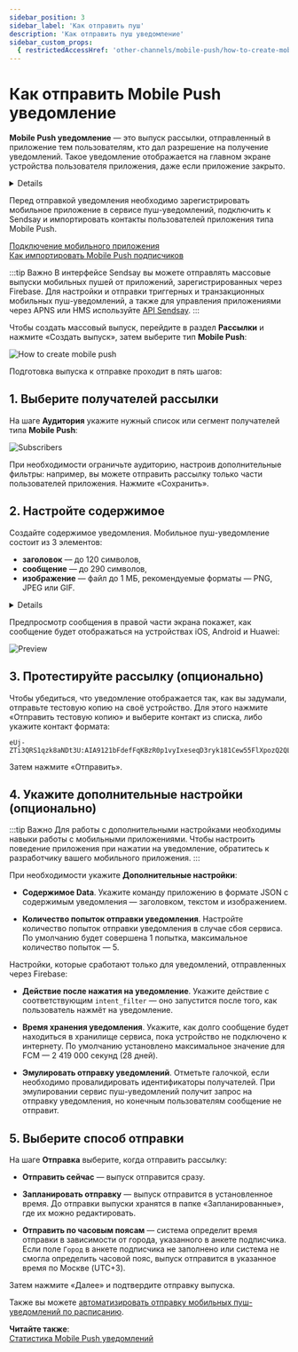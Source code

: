 ```yaml
---
sidebar_position: 3
sidebar_label: 'Как отправить пуш'
description: 'Как отправить пуш уведомление'
sidebar_custom_props:
  { restrictedAccessHref: 'other-channels/mobile-push/how-to-create-mobile-push-campaign' }
---
```



# Как отправить Mobile Push уведомление

**Mobile Push уведомление** — это выпуск рассылки, отправленный в приложение тем пользователям, кто дал разрешение на получение уведомлений. Такое уведомление отображается на главном экране устройства пользователя приложения, даже если приложение закрыто.

<Details summary='Разрешение на получение уведомлений'>

Пока пользователь не предоставит разрешение на показ уведомлений вашему приложению, мобильные пуш-уведомления показываться не будут.

На устройствах с операционными системами iOS и HarmonyOS пользователь должен дать явное разрешение на показ уведомлений от приложения.

Если пользователь устанавливает ваше приложение на устройство под управлением Android 13 или выше, показ уведомлений от вашего приложения тоже будет по умолчанию отключён. Пользователям более ранних версий Android не нужно давать разрешение на показ уведомлений.

</Details>

Перед отправкой уведомления необходимо зарегистрировать мобильное приложение в сервисе пуш-уведомлений, подключить к Sendsay и импортировать контакты пользователей приложения типа Mobile Push.

[Подключение мобильного приложения](https://docs.sendsay.ru/other-channels/mobile-push/how-to-connect-mobile-push#подключение-мобильного-приложения)<br/>
[Как импортировать Mobile Push подписчиков](https://docs.sendsay.ru/other-channels/mobile-push/import-mobile-push-subscribers)

:::tip Важно
В интерфейсе Sendsay вы можете отправлять массовые выпуски мобильных пушей от приложений, зарегистрированных через Firebase. Для настройки и отправки триггерных и транзакционных мобильных пуш-уведомлений, а также для управления приложениями через APNS или HMS используйте [API Sendsay](https://sendsay.ru/api/api.html).
:::

Чтобы создать массовый выпуск, перейдите в раздел **Рассылки** и нажмите «Создать выпуск», затем выберите тип **Mobile Push**:

![How to create mobile push](/img/other-channels/mobile-push/how-to-create-mobile-push-campaign/how-to-create-mobile-push.gif)

Подготовка выпуска к отправке проходит в пять шагов:

## 1. Выберите получателей рассылки

На шаге **Аудитория** укажите нужный список или сегмент получателей типа **Mobile Push**:

![Subscribers](/img/other-channels/mobile-push/how-to-create-mobile-push-campaign/subscribers.png)

При необходимости ограничьте аудиторию, настроив дополнительные фильтры: например, вы можете отправить рассылку только части пользователей приложения. Нажмите «Сохранить».

## 2. Настройте содержимое

Создайте содержимое уведомления. Мобильное пуш-уведомление состоит из 3 элементов:

- **заголовок** — до 120 символов,
- **сообщение** — до 290 символов,
- **изображение** — файл до 1 МБ, рекомендуемые форматы — PNG, JPEG или GIF.

<Details summary='Ограничение символов'>

Одно и то же уведомление будет выглядеть у подписчиков по-разному, так как внешний вид мобильного пуша и длина самого сообщения зависит от операционной системы устройства и размера экрана.

Поэтому лучше не выходить за рамки **40 символов для заголовка и 80 символов для текста уведомления** — так пользователи приложения смогут просматривать содержимое мобильного пуша на разных устройствах.

Читайте также:<br/>
[Документация Android](https://developer.android.com/media/platform/supported-formats)<br/>
[Документация Apple](https://developer.apple.com/design/human-interface-guidelines/managing-notifications)

</Details>

Предпросмотр сообщения в правой части экрана покажет, как сообщение будет отображаться на устройствах iOS, Android и Huawei:

![Preview](/img/other-channels/mobile-push/how-to-create-mobile-push-campaign/preview.gif)

## 3. Протестируйте рассылку (опционально)

Чтобы убедиться, что уведомление отображается так, как вы задумали, отправьте тестовую копию на своё устройство. Для этого нажмите «Отправить тестовую копию» и выберите контакт из списка, либо укажите контакт формата:

```
eUj-ZTi3QRS1qzk8aNDt3U:AIA9121bFdefFqKBzR0p1vyIxeseqD3ryk181Cew55FlXpozQ2QLedNSDxWVTfOCD5O2JVYbCmsOeO_JP9vIDAJw5IfzHCLZbLyPdinpYsBDnqYsnroV8TCg_lCkSy7IYp99_YKKale1zQ@fcm.android.209
```

Затем нажмите «Отправить».

## 4. Укажите дополнительные настройки (опционально)

:::tip Важно
Для работы с дополнительными настройками необходимы навыки работы с мобильными приложениями. Чтобы настроить поведение приложения при нажатии на уведомление, обратитесь к разработчику вашего мобильного приложения.
:::

При необходимости укажите **Дополнительные настройки**:

- **Содержимое Data**. Укажите команду приложению в формате JSON с содержимым уведомления — заголовком, текстом и изображением.

- **Количество попыток отправки уведомления**. Настройте количество попыток отправки уведомления в случае сбоя сервиса. По умолчанию будет совершена 1 попытка, максимальное количество попыток — 5.

Настройки, которые сработают только для уведомлений, отправленных через Firebase:

- **Действие после нажатия на уведомление**. Укажите действие с соответствующим `intent_filter` — оно запустится после того, как пользователь нажмёт на уведомление.

- **Время хранения уведомления**. Укажите, как долго сообщение будет находиться в хранилище сервиса, пока устройство не подключено к интернету. По умолчанию установлено максимальное значение для FCM — 2 419 000 секунд (28 дней).

- **Эмулировать отправку уведомлений**. Отметьте галочкой, если необходимо провалидировать идентификаторы получателей. При эмулировании сервис пуш-уведомлений получит запрос на отправку уведомления, но конечным пользователям сообщение не отправит.

## 5. Выберите способ отправки

На шаге **Отправка** выберите, когда отправить рассылку:

- **Отправить сейчас** — выпуск отправится сразу.

- **Запланировать отправку** — выпуск отправится в установленное время. До отправки выпуски хранятся в папке «Запланированные», где их можно редактировать.

- **Отправить по часовым поясам** — система определит время отправки в зависимости от города, указанного в анкете подписчика. Если поле `Город` в анкете подписчика не заполнено или система не смогла определить часовой пояс, выпуск отправится в указанное время по Москве (UTC+3).

Затем нажмите «Далее» и подтвердите отправку выпуска.

Также вы можете [автоматизировать отправку мобильных пуш-уведомлений по расписанию](https://docs.sendsay.ru/automations/automations-by-time/how-to-automate-mobile-push-campaign).

**Читайте также**: <br/>
[Статистика Mobile Push уведомлений](https://docs.sendsay.ru/other-channels/mobile-push/statistics)
